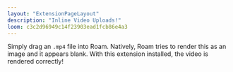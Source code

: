 ```yaml
---
layout: "ExtensionPageLayout"
description: "Inline Video Uploads!"
loom: c3c2d96949c14f23903ead1fcb86e4a3
---
```


Simply drag an `.mp4` file into Roam. Natively, Roam tries to render this as an image and it appears blank. With this extension installed, the video is rendered correctly!

